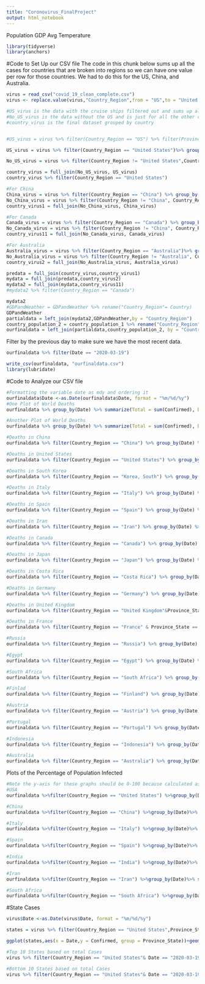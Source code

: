 ```yaml
---
title: "Coronovirus_FinalProject"
output: html_notebook
---
```


Population
GDP
Avg Temperature

```r
library(tidyverse)
library(anchors)
```

#Code to Set Up our CSV file
The code in this chunk below sums up all the cases for countries that are broken into regions so we can have one value per row for those countries.  We had to do this for the US, China, and Australia.
```r
virus = read_csv("covid_19_clean_complete.csv")
virus <- replace.value(virus,"Country_Region",from = "US",to = "United States") #Replacing value of US with value United States

#US_virus is the data with the cruise ships filtered out and sums up all the cases in each county and combines them into a total number of cases grouped by date
#No_US_virus is the data without the US and is just for all the other countries
#country_virus is the final dataset grouped by country


#US_virus = virus %>% filter(Country_Region == "US") %>% filter(Province_State != "Grand Princess Cruise Ship",Province_State != "Omaha, NE (From Diamond Princess)",Province_State != "Travis, CA (From Diamond Princess)",Province_State != "Lackland, TX (From Diamond Princess)",Province_State != "Unassigned Location (From Diamond Princess)") %>% group_by(Date) %>% summarize(Confirmed = sum(Confirmed),Deaths = sum(Deaths), Recovered = sum(Recovered)) %>% mutate("Province_State" = "US", "Country_Region" = "US") #OLD DATSET CODE; new dataset broken into cities and countries

US_virus = virus %>% filter(Country_Region == "United States")%>% group_by(Date) %>% separate(col = Province_State, into = c("City_or_County","State"),sep = ",") %>% filter(is.na(State)== T)%>% summarize(Confirmed = sum(Confirmed),Deaths = sum(Deaths), Recovered = sum(Recovered)) %>% mutate("Province_State" = "United States", "Country_Region" = "United States")

No_US_virus = virus %>% filter(Country_Region != "United States",Country_Region != "China",Country_Region != "Australia",Country_Region != "Canada")

country_virus = full_join(No_US_virus, US_virus)
country_virus %>% filter(Country_Region == "United States")

#For China
China_virus = virus %>% filter(Country_Region == "China") %>% group_by(Date) %>% summarize(Confirmed = sum(Confirmed),Deaths = sum(Deaths), Recovered = sum(Recovered)) %>% mutate("Province_State" = "China", "Country_Region" = "China")
No_China_virus = virus %>% filter(Country_Region != "China", Country_Region != "United States",Country_Region != "Australia",Country_Region != "Canada")
country_virus1 = full_join(No_China_virus, China_virus)

#For Canada
Canada_virus = virus %>% filter(Country_Region == "Canada") %>% group_by(Date) %>% summarize(Confirmed = sum(Confirmed),Deaths = sum(Deaths), Recovered = sum(Recovered)) %>% mutate("Province_State" = "Canada", "Country_Region" = "Canada")
No_Canada_virus = virus %>% filter(Country_Region != "China", Country_Region != "United States",Country_Region != "Australia", Country_Region != "Canada")
country_virus11 = full_join(No_Canada_virus, Canada_virus)

#For Australia
Australia_virus = virus %>% filter(Country_Region == "Australia")%>% group_by(Date) %>% summarize(Confirmed = sum(Confirmed),Deaths = sum(Deaths), Recovered = sum(Recovered)) %>% mutate("Province_State" = "Australia", "Country_Region" = "Australia")
No_Australia_virus = virus %>% filter(Country_Region != "Australia", Country_Region != "United States",Country_Region != "China", Country_Region != "Canada")
country_virus2 = full_join(No_Australia_virus, Australia_virus)

predata = full_join(country_virus,country_virus1)
mydata = full_join(predata,country_virus2)
mydata2 = full_join(mydata,country_virus11)
#mydata2 %>% filter(Country_Region == "Canada")
```

```r
mydata2
#GDPandWeather = GDPandWeather %>% rename("Country_Region"= Country)
GDPandWeather
partialdata = left_join(mydata2,GDPandWeather,by = "Country_Region")
country_population_2 = country_population_1 %>% rename("Country_Region"= Country)
ourfinaldata = left_join(partialdata,country_population_2, by = "Country_Region")

```

Filter by the previous day to make sure we have the most recent data.
```r
ourfinaldata %>% filter(Date == "2020-03-19")
```


```r
write_csv(ourfinaldata, "ourfinaldata.csv")
library(lubridate)
```

#Code to Analyze our CSV file

```r
#Formatting the variable date as mdy and ordering it
ourfinaldata$Date <-as.Date(ourfinaldata$Date, format = "%m/%d/%y")
#One Plot of World Deaths
ourfinaldata %>% group_by(Date) %>% summarize(Total = sum(Confirmed), Dead_count = sum(Deaths)) %>% ggplot() + geom_line(aes(x = Date, y = Total,group=1, size = Dead_count)) +  ggtitle("World Cases and Deaths Graph 1")

#Another Plot of World Deaths
ourfinaldata %>% group_by(Date) %>% summarize(Total = sum(Confirmed), Dead_count = sum(Deaths)) %>% ggplot() + geom_line(aes(x = Date, y = Total,group = 1), linetype = "dashed")  + geom_line(aes(x = Date, y = Dead_count, group = 1), color = "red")+ ggtitle("World Cases and Deaths Graph 1")

#Deaths in China
ourfinaldata %>% filter(Country_Region == "China") %>% group_by(Date) %>%  ggplot() + geom_line(aes(x = Date, y = Confirmed,group =1), linetype = "dashed")  + geom_line(aes(x = Date, y = Deaths,group =1), color = "red")+ ggtitle("China Cases and Deaths")

#Deaths in United States
ourfinaldata %>% filter(Country_Region == "United States") %>% group_by(Date) %>%  ggplot() + geom_line(aes(x = Date, y = Confirmed,group =1), linetype = "dashed")  + geom_line(aes(x = Date, y = Deaths,group =1), color = "red")+ ggtitle("United States Cases and Deaths")

#Deaths in South Korea
ourfinaldata %>% filter(Country_Region == "Korea, South") %>% group_by(Date) %>%  ggplot() + geom_line(aes(x = Date, y = Confirmed,group =1), linetype = "dashed")  + geom_line(aes(x = Date, y = Deaths,group =1), color = "red")+ ggtitle("South Korea Cases and Deaths")

#Deaths in Italy
ourfinaldata %>% filter(Country_Region == "Italy") %>% group_by(Date) %>%  ggplot() + geom_line(aes(x = Date, y = Confirmed,group =1), linetype = "dashed")  + geom_line(aes(x = Date, y = Deaths,group =1), color = "red")+ ggtitle("Italy Cases and Deaths")

#Deaths in Spain
ourfinaldata %>% filter(Country_Region == "Spain") %>% group_by(Date) %>%  ggplot() + geom_line(aes(x = Date, y = Confirmed,group =1), linetype = "dashed")  + geom_line(aes(x = Date, y = Deaths,group =1), color = "red")+ ggtitle("Spain Cases and Deaths")

#Deaths in Iran
ourfinaldata %>% filter(Country_Region == "Iran") %>% group_by(Date) %>%  ggplot() + geom_line(aes(x = Date, y = Confirmed,group =1), linetype = "dashed")  + geom_line(aes(x = Date, y = Deaths,group =1), color = "red")+ ggtitle("Iran Cases and Deaths")
```

```r
#Deaths in Canada
ourfinaldata %>% filter(Country_Region == "Canada") %>% group_by(Date) %>%  ggplot() + geom_line(aes(x = Date, y = Confirmed,group =1), linetype = "dashed")  + geom_line(aes(x = Date, y = Deaths,group =1), color = "red")+ ggtitle("Canada Cases and Deaths")

#Deaths in Japan
ourfinaldata %>% filter(Country_Region == "Japan") %>% group_by(Date) %>%  ggplot() + geom_line(aes(x = Date, y = Confirmed,group =1), linetype = "dashed")  + geom_line(aes(x = Date, y = Deaths,group =1), color = "red")+ ggtitle("Japan Cases and Deaths")

#Deaths in Costa Rica
ourfinaldata %>% filter(Country_Region == "Costa Rica") %>% group_by(Date) %>%  ggplot() + geom_line(aes(x = Date, y = Confirmed,group =1), linetype = "dashed")  + geom_line(aes(x = Date, y = Deaths,group =1), color = "red")+ ggtitle("Costa Rica Cases and Deaths")

#Deaths in Germany
ourfinaldata %>% filter(Country_Region == "Germany") %>% group_by(Date) %>%  ggplot() + geom_line(aes(x = Date, y = Confirmed,group =1), linetype = "dashed")  + geom_line(aes(x = Date, y = Deaths,group =1), color = "red")+ ggtitle("Germany Cases and Deaths")

#Deaths in United Kingdom
ourfinaldata %>% filter(Country_Region == "United Kingdom"&Province_State == "United Kingdom") %>% group_by(Date) %>%  ggplot() + geom_line(aes(x = Date, y = Confirmed,group =1), linetype = "dashed")  + geom_line(aes(x = Date, y = Deaths,group =1), color = "red")+ ggtitle("United Kingdom Cases and Deaths")

#Deaths in France
ourfinaldata %>% filter(Country_Region == "France" & Province_State ==  "France") %>% group_by(Date) %>%  ggplot() + geom_line(aes(x = Date, y = Confirmed,group =1), linetype = "dashed")  + geom_line(aes(x = Date, y = Deaths,group =1), color = "red")+ ggtitle("France Cases and Deaths")

#Russia
ourfinaldata %>% filter(Country_Region == "Russia") %>% group_by(Date) %>%  ggplot() + geom_line(aes(x = Date, y = Confirmed,group =1), linetype = "dashed")  + geom_line(aes(x = Date, y = Deaths,group =1), color = "red")+ ggtitle("Russia Cases and Deaths")

#Egypt
ourfinaldata %>% filter(Country_Region == "Egypt") %>% group_by(Date) %>%  ggplot() + geom_line(aes(x = Date, y = Confirmed,group =1), linetype = "dashed")  + geom_line(aes(x = Date, y = Deaths,group =1), color = "red")+ ggtitle("Egypt Cases and Deaths")

#South Africa
ourfinaldata %>% filter(Country_Region == "South Africa") %>% group_by(Date) %>%  ggplot() + geom_line(aes(x = Date, y = Confirmed,group =1), linetype = "dashed")  + geom_line(aes(x = Date, y = Deaths,group =1), color = "red")+ ggtitle("South Africa Cases and Deaths")
```


```r
#Finlad
ourfinaldata %>% filter(Country_Region == "Finland") %>% group_by(Date) %>%  ggplot() + geom_line(aes(x = Date, y = Confirmed,group =1), linetype = "dashed")  + geom_line(aes(x = Date, y = Deaths,group =1), color = "red")+ ggtitle("Finland Cases and Deaths")

#Austria
ourfinaldata %>% filter(Country_Region == "Austria") %>% group_by(Date) %>%  ggplot() + geom_line(aes(x = Date, y = Confirmed,group =1), linetype = "dashed")  + geom_line(aes(x = Date, y = Deaths,group =1), color = "red")+ ggtitle("Austria Cases and Deaths")

#Portugal
ourfinaldata %>% filter(Country_Region == "Portugal") %>% group_by(Date) %>%  ggplot() + geom_line(aes(x = Date, y = Confirmed,group =1), linetype = "dashed")  + geom_line(aes(x = Date, y = Deaths,group =1), color = "red")+ ggtitle("Portugal Cases and Deaths")

#Indonesia
ourfinaldata %>% filter(Country_Region == "Indonesia") %>% group_by(Date) %>%  ggplot() + geom_line(aes(x = Date, y = Confirmed,group =1), linetype = "dashed")  + geom_line(aes(x = Date, y = Deaths,group =1), color = "red")+ ggtitle("Indonesia Cases and Deaths")

#Australia
ourfinaldata %>% filter(Country_Region == "Australia") %>% group_by(Date) %>%  ggplot() + geom_line(aes(x = Date, y = Confirmed,group =1), linetype = "dashed")  + geom_line(aes(x = Date, y = Deaths,group =1), color = "red")+ ggtitle("Australia Cases and Deaths")
```



Plots of the Percentage of Population Infected
```r

#Note the y-axis for these graphs should be 0-100 because calculated as a percent but this shows how few people have it at this point
#USA
ourfinaldata %>%filter(Country_Region == "United States") %>%group_by(Date)%>% summarize(Total = sum(Confirmed),Pop = Population_2020) %>% mutate("Percent_Infected" = (Total/Pop)*100) %>% ggplot()+geom_line(mapping = aes(x = Date, y = Percent_Infected)) + ylim(0,1) +ggtitle("Percentange of People Infected in the USA")

#China
ourfinaldata %>%filter(Country_Region == "China") %>%group_by(Date)%>% summarize(Total = sum(Confirmed),Pop = Population_2020) %>% mutate("Percent_Infected" = (Total/Pop)*100) %>% ggplot()+geom_line(mapping = aes(x = Date, y = Percent_Infected)) + ylim(0,1) +ggtitle("Percentange of People Infected in China")

#Italy
ourfinaldata %>%filter(Country_Region == "Italy") %>%group_by(Date)%>% summarize(Total = sum(Confirmed),Pop = Population_2020) %>% mutate("Percent_Infected" = (Total/Pop)*100) %>% ggplot()+geom_line(mapping = aes(x = Date, y = Percent_Infected)) + ylim(0,1) +ggtitle("Percentange of People Infected in Italy")

#Spain
ourfinaldata %>%filter(Country_Region == "Spain") %>%group_by(Date)%>% summarize(Total = sum(Confirmed),Pop = Population_2020) %>% mutate("Percent_Infected" = (Total/Pop)*100) %>% ggplot()+geom_line(mapping = aes(x = Date, y = Percent_Infected)) + ylim(0,1) +ggtitle("Percentange of People Infected in Spain")

#India
ourfinaldata %>%filter(Country_Region == "India") %>%group_by(Date)%>% summarize(Total = sum(Confirmed),Pop = Population_2020) %>% mutate("Percent_Infected" = (Total/Pop)*100) %>% ggplot()+geom_line(mapping = aes(x = Date, y = Percent_Infected)) + ylim(0,1) +ggtitle("Percentange of People Infected in India")

#Iran
ourfinaldata %>%filter(Country_Region == "Iran") %>%group_by(Date)%>% summarize(Total = sum(Confirmed),Pop = Population_2020) %>% mutate("Percent_Infected" = (Total/Pop)*100) %>% ggplot()+geom_line(mapping = aes(x = Date, y = Percent_Infected)) + ylim(0,1) +ggtitle("Percentange of People Infected in Iran")

#South Africa
ourfinaldata %>%filter(Country_Region == "South Africa") %>%group_by(Date)%>% summarize(Total = sum(Confirmed),Pop = Population_2020) %>% mutate("Percent_Infected" = (Total/Pop)*100) %>% ggplot()+geom_line(mapping = aes(x = Date, y = Percent_Infected)) + ylim(0,1) +ggtitle("Percentange of People Infected in South Africa")
```

#State Cases
```r
virus$Date <-as.Date(virus$Date, format = "%m/%d/%y")

states = virus %>% filter(Country_Region == "United States",Province_State == "New York"|Province_State == "California"|Province_State == "Washington"|Province_State == "Pennsylvania"|Province_State == "Florida" |Province_State == "New Jersey"|Province_State == "Massachusetts")

ggplot(states,aes(x = Date,y = Confirmed, group = Province_State))+geom_line(aes(color = Province_State))

#Top 10 States based on total Cases
virus %>% filter(Country_Region == "United States"& Date == "2020-03-19") %>% top_n(Confirmed, n = 15)%>% arrange(desc(Confirmed))

#Bottom 10 States based on total Cases
virus %>% filter(Country_Region == "United States"& Date == "2020-03-19") %>% top_n(Confirmed, n = -10)%>% arrange(desc(Confirmed))
```

